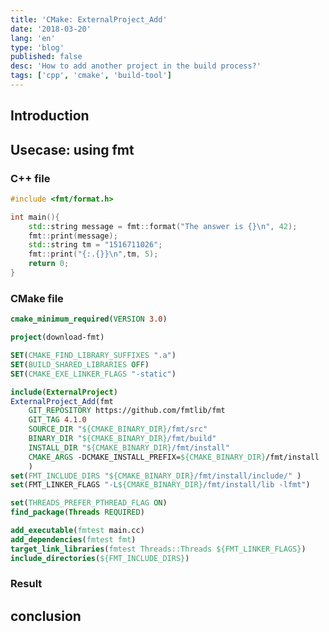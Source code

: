 ```yaml
---
title: 'CMake: ExternalProject_Add'
date: '2018-03-20'
lang: 'en'
type: 'blog'
published: false
desc: 'How to add another project in the build process?'
tags: ['cpp', 'cmake', 'build-tool']
---
```


## Introduction


## Usecase: using fmt



### C++ file

```cpp
#include <fmt/format.h>

int main(){
    std::string message = fmt::format("The answer is {}\n", 42);
    fmt::print(message);
    std::string tm = "1516711026";
    fmt::print("{:.{}}\n",tm, 5);
    return 0;
}
```

### CMake file

```cmake
cmake_minimum_required(VERSION 3.0)

project(download-fmt)

SET(CMAKE_FIND_LIBRARY_SUFFIXES ".a")
SET(BUILD_SHARED_LIBRARIES OFF)
SET(CMAKE_EXE_LINKER_FLAGS "-static")

include(ExternalProject)
ExternalProject_Add(fmt
    GIT_REPOSITORY https://github.com/fmtlib/fmt
    GIT_TAG 4.1.0
    SOURCE_DIR "${CMAKE_BINARY_DIR}/fmt/src"
    BINARY_DIR "${CMAKE_BINARY_DIR}/fmt/build"
    INSTALL_DIR "${CMAKE_BINARY_DIR}/fmt/install"
    CMAKE_ARGS -DCMAKE_INSTALL_PREFIX=${CMAKE_BINARY_DIR}/fmt/install
    )
set(FMT_INCLUDE_DIRS "${CMAKE_BINARY_DIR}/fmt/install/include/" )
set(FMT_LINKER_FLAGS "-L${CMAKE_BINARY_DIR}/fmt/install/lib -lfmt")

set(THREADS_PREFER_PTHREAD_FLAG ON)
find_package(Threads REQUIRED)

add_executable(fmtest main.cc)
add_dependencies(fmtest fmt)
target_link_libraries(fmtest Threads::Threads ${FMT_LINKER_FLAGS})
include_directories(${FMT_INCLUDE_DIRS})
```

### Result



## conclusion


